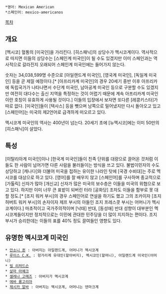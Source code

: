  *영어: Mexican American
 *스페인어: mexico-americanos

[[목차]]
== 개요 ==
[멕시코] 혈통의 [미국인]을 가리킨다. [히스패닉]의 상당수가 멕시코계이다. 역사적으로 따지면 이들의 상당수는 [스페인계 미국인]이 될 수도 있겠지만 이미 스페인과는 역사적으로 갈라진지 오래되어 스페인계 미국인에는 들어가지 않는다.

숫자는 34,038,599명 수준으로 [아일랜드계 미국인], [영국계 미국인], [독일계 미국인] 등을 곧 제낄 예정이다.[* [아프리카계 미국인]의 경우 20세기 중반 이후 아프리카에 독립국가가 나타나면서 수단계 미국인, 남아공계 미국인 등으로 구분할 수도 있겠지만 여전히 대다수는 출신 지역을 특정하는 것이 어렵기 때문에 계속 아프리카계 미국인이란 호칭이 유효하게 사용될 것이다.] 이들의 입장에서 보자면 또다른 [레콩키스타]가 따로 없다. [미국인]들이 [텍사스] 등을 뺏으며 남쪽으로 밀어냈지만 다시 돌아오고 있고 [스페인어]는 미국의 제2언어로 급격하게 떠오르고 있다.

멕시코계 미국인의 역사는 400년이 넘는다. 20세기 초에 [뉴멕시코]에는 이미 50만의 [히스패닉]이 살았다.
== 특성 ==
[이탈리아계 미국인]이나 [한국계 미국인]들이 친족 단위를 대량으로 끌어온 것처럼 이들도 한 사람이 넘어가면 다른 사람을 불러들이는 방식을 쓰고 있다. 불법이민자의 수도 상당하고 [캐나다]와 더불어 미국을 접하는 유이한 나라인 탓에 [국경 수비대]는 주로 멕시코를 대상으로 하고 있다. [영어]를 잘 배우지 않고 [스페인어]를 구사하며 종교적으로 [가톨릭] 신자가 많아 [개신교] 신자가 많은 미국의 보수층은 이들을 미국의 위협으로 보고 있다. 하지만 이미 너무 큰 표밭이 되버린 터라 [공화당] 조차도 이들을 함부로 못 대할 정도.[* [조지 워커 부시]의 경우 스페인어로 연설을 하기도 했고 그의 조카이자 [조지 허버트 워커 부시]의 손자이자 제프 부시의 아들인 조지 프레스콧 부시는 어머니가 멕시코계이다.] 마초적이고 국가주의적이며 [낙태] 반대, [동성애] 반대 성향이 대부분인 멕시코계들이지만 정치적으로는 이민에 관대한 민주당을 더 많이 지지하는 편이다. 조지 부시가 승리한데는 이들의 표를 40% 정도 끌여들인 영향도 있다.
== 유명한 멕시코계 미국인 ==
 * [[안소니 퀸]] : 아버지는 아일랜드계, 어머니가 멕시코계
 * [[루이스 C.K.]] : 헝가리계 유대인(할아버지), 멕시코인(할머니), 아일랜드계 미국인(어머니)
 * [[빌 리처드슨]]
 * [[살마 아예크]]
 * [[셀레나 고메즈]] : 아버지가 멕시코계 
 * [[에바 롱고리아]]
 * [[제시카 알바]] : 아버지는 멕시코계, 어머니는 덴마크계

